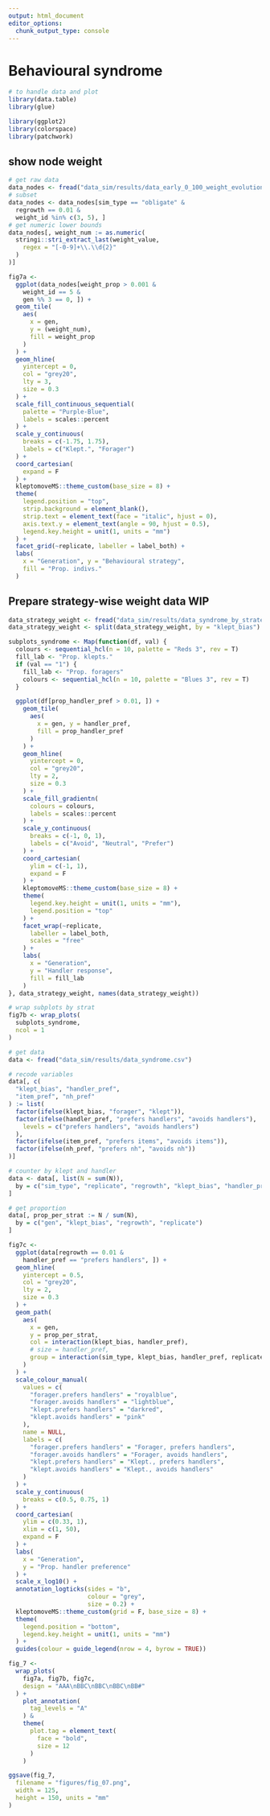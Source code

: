 ```yaml
---
output: html_document
editor_options: 
  chunk_output_type: console
---
```


# Behavioural syndrome

```r
# to handle data and plot
library(data.table)
library(glue)

library(ggplot2)
library(colorspace)
library(patchwork)
```

## show node weight

```r
# get raw data
data_nodes <- fread("data_sim/results/data_early_0_100_weight_evolution.csv")
# subset
data_nodes <- data_nodes[sim_type == "obligate" &
  regrowth == 0.01 &
  weight_id %in% c(3, 5), ]
# get numeric lower bounds
data_nodes[, weight_num := as.numeric(
  stringi::stri_extract_last(weight_value,
    regex = "[-0-9]+\\.\\d{2}"
  )
)]
```

```r
fig7a <-
  ggplot(data_nodes[weight_prop > 0.001 &
    weight_id == 5 &
    gen %% 3 == 0, ]) +
  geom_tile(
    aes(
      x = gen,
      y = (weight_num),
      fill = weight_prop
    )
  ) +
  geom_hline(
    yintercept = 0,
    col = "grey20",
    lty = 3,
    size = 0.3
  ) +
  scale_fill_continuous_sequential(
    palette = "Purple-Blue",
    labels = scales::percent
  ) +
  scale_y_continuous(
    breaks = c(-1.75, 1.75),
    labels = c("Klept.", "Forager")
  ) +
  coord_cartesian(
    expand = F
  ) +
  kleptomoveMS::theme_custom(base_size = 8) +
  theme(
    legend.position = "top",
    strip.background = element_blank(),
    strip.text = element_text(face = "italic", hjust = 0),
    axis.text.y = element_text(angle = 90, hjust = 0.5),
    legend.key.height = unit(1, units = "mm")
  ) +
  facet_grid(~replicate, labeller = label_both) +
  labs(
    x = "Generation", y = "Behavioural strategy",
    fill = "Prop. indivs."
  )
```

## Prepare strategy-wise weight data WIP

```r
data_strategy_weight <- fread("data_sim/results/data_syndrome_by_strategy.csv")
data_strategy_weight <- split(data_strategy_weight, by = "klept_bias")
```


```r
subplots_syndrome <- Map(function(df, val) {
  colours <- sequential_hcl(n = 10, palette = "Reds 3", rev = T)
  fill_lab <- "Prop. klepts."
  if (val == "1") {
    fill_lab <- "Prop. foragers"
    colours <- sequential_hcl(n = 10, palette = "Blues 3", rev = T)
  }

  ggplot(df[prop_handler_pref > 0.01, ]) +
    geom_tile(
      aes(
        x = gen, y = handler_pref,
        fill = prop_handler_pref
      )
    ) +
    geom_hline(
      yintercept = 0,
      col = "grey20",
      lty = 2,
      size = 0.3
    ) +
    scale_fill_gradientn(
      colours = colours,
      labels = scales::percent
    ) +
    scale_y_continuous(
      breaks = c(-1, 0, 1),
      labels = c("Avoid", "Neutral", "Prefer")
    ) +
    coord_cartesian(
      ylim = c(-1, 1),
      expand = F
    ) +
    kleptomoveMS::theme_custom(base_size = 8) +
    theme(
      legend.key.height = unit(1, units = "mm"),
      legend.position = "top"
    ) +
    facet_wrap(~replicate,
      labeller = label_both,
      scales = "free"
    ) +
    labs(
      x = "Generation",
      y = "Handler response",
      fill = fill_lab
    )
}, data_strategy_weight, names(data_strategy_weight))

# wrap subplots by strat
fig7b <- wrap_plots(
  subplots_syndrome,
  ncol = 1
)
```

```r
# get data
data <- fread("data_sim/results/data_syndrome.csv")

# recode variables
data[, c(
  "klept_bias", "handler_pref",
  "item_pref", "nh_pref"
) := list(
  factor(ifelse(klept_bias, "forager", "klept")),
  factor(ifelse(handler_pref, "prefers handlers", "avoids handlers"),
    levels = c("prefers handlers", "avoids handlers")
  ),
  factor(ifelse(item_pref, "prefers items", "avoids items")),
  factor(ifelse(nh_pref, "prefers nh", "avoids nh"))
)]
```

```r
# counter by klept and handler
data <- data[, list(N = sum(N)),
  by = c("sim_type", "replicate", "regrowth", "klept_bias", "handler_pref", "gen")
]

# get proportion
data[, prop_per_strat := N / sum(N),
  by = c("gen", "klept_bias", "regrowth", "replicate")
]
```

```r
fig7c <-
  ggplot(data[regrowth == 0.01 &
    handler_pref == "prefers handlers", ]) +
  geom_hline(
    yintercept = 0.5,
    col = "grey20",
    lty = 2,
    size = 0.3
  ) +
  geom_path(
    aes(
      x = gen,
      y = prop_per_strat,
      col = interaction(klept_bias, handler_pref),
      # size = handler_pref,
      group = interaction(sim_type, klept_bias, handler_pref, replicate)
    )
  ) +
  scale_colour_manual(
    values = c(
      "forager.prefers handlers" = "royalblue",
      "forager.avoids handlers" = "lightblue",
      "klept.prefers handlers" = "darkred",
      "klept.avoids handlers" = "pink"
    ),
    name = NULL,
    labels = c(
      "forager.prefers handlers" = "Forager, prefers handlers",
      "forager.avoids handlers" = "Forager, avoids handlers",
      "klept.prefers handlers" = "Klept., prefers handlers",
      "klept.avoids handlers" = "Klept., avoids handlers"
    )
  ) +
  scale_y_continuous(
    breaks = c(0.5, 0.75, 1)
  ) +
  coord_cartesian(
    ylim = c(0.33, 1),
    xlim = c(1, 50),
    expand = F
  ) +
  labs(
    x = "Generation",
    y = "Prop. handler preference"
  ) +
  scale_x_log10() +
  annotation_logticks(sides = "b",
                      colour = "grey",
                      size = 0.2) +
  kleptomoveMS::theme_custom(grid = F, base_size = 8) +
  theme(
    legend.position = "bottom",
    legend.key.height = unit(1, units = "mm")
  ) +
  guides(colour = guide_legend(nrow = 4, byrow = TRUE))
```

```r
fig_7 <-
  wrap_plots(
    fig7a, fig7b, fig7c,
    design = "AAA\nBBC\nBBC\nBBC\nBB#"
  ) +
    plot_annotation(
      tag_levels = "A"
    ) &
    theme(
      plot.tag = element_text(
        face = "bold",
        size = 12
      )
    )
```


```r
ggsave(fig_7,
  filename = "figures/fig_07.png",
  width = 125,
  height = 150, units = "mm"
)
```

